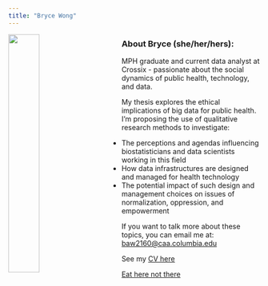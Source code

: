 ```yaml
---
title: "Bryce Wong"
---
```


<p>

<img src="images/profile.jpg" style="width:35%; margin-right: 50px" align="left">

### About Bryce (she/her/hers):

MPH graduate and current data analyst at Crossix -  passionate about the social dynamics of public health, technology, and data.

My thesis explores the ethical implications of big data for public health. I'm proposing the use of qualitative research methods to investigate:

  * The perceptions and agendas influencing biostatisticians and data scientists working in this field
  * How data infrastructures are designed and managed for health technology
  * The potential impact of such design and management choices on issues of normalization, oppression, and empowerment 

If you want to talk more about these topics, you can email me at: <baw2160@caa.columbia.edu>

See my [CV here](CV.html)

[Eat here not there](dashboard_template.html)

</p>


